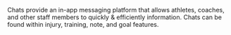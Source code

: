 

Chats provide an in-app messaging platform that allows athletes, coaches, and other
staff members to quickly & efficiently information. Chats can be found within injury, training, note, and goal features. 
